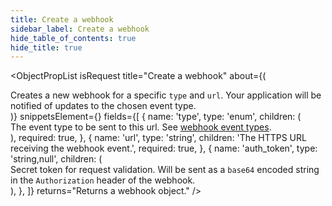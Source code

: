 ```yaml
---
title: Create a webhook
sidebar_label: Create a webhook
hide_table_of_contents: true
hide_title: true
---
```



<ObjectPropList
  isRequest
  title="Create a webhook"
  about={(
    <div>
      Creates a new webhook for a specific <code>type</code> and <code>url</code>. Your application
      will be notified of updates to the chosen event type.
    </div>
  )}
  snippetsElement={<WebhooksCreate />}
  fields={[
    {
      name: 'type',
      type: 'enum',
      children: (
        <div>
          The event type to be sent to this url. See <a href="/api/core/webhooks/object#type">webhook event types</a>.
        </div>
      ),
      required: true,
    },
    {
      name: 'url',
      type: 'string',
      children: 'The HTTPS URL receiving the webhook event.',
      required: true,
    },
    {
      name: 'auth_token',
      type: 'string,null',
      children: (
        <div>
          Secret token for request validation. Will be sent as a <code>base64</code> encoded string
          in the <code>Authorization</code> header of the webhook.
        </div>
      ),
    },
  ]}
  returns="Returns a webhook object."
/>
